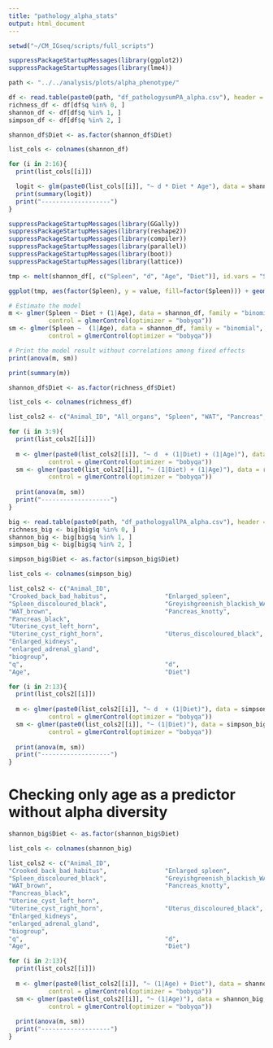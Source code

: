 ```yaml
---
title: "pathology_alpha_stats"
output: html_document
---
```


```r
setwd("~/CM_IGseq/scripts/full_scripts")

suppressPackageStartupMessages(library(ggplot2))
suppressPackageStartupMessages(library(lme4))

path <- "../../analysis/plots/alpha_phenotype/"
```

```r
df <- read.table(paste0(path, "df_pathologysumPA_alpha.csv"), header = T, sep = ";", check.names = F)
richness_df <- df[df$q %in% 0, ]
shannon_df <- df[df$q %in% 1, ]
simpson_df <- df[df$q %in% 2, ]
```

```r
shannon_df$Diet <- as.factor(shannon_df$Diet)

list_cols <- colnames(shannon_df)

for (i in 2:16){
  print(list_cols[[i]])

  logit <- glm(paste0(list_cols[[i]], "~ d * Diet * Age"), data = shannon_df, family = "binomial")
  print(summary(logit))
  print("-------------------")
}
```

```r
suppressPackageStartupMessages(library(GGally))
suppressPackageStartupMessages(library(reshape2))
suppressPackageStartupMessages(library(compiler))
suppressPackageStartupMessages(library(parallel))
suppressPackageStartupMessages(library(boot))
suppressPackageStartupMessages(library(lattice))
```

```r
tmp <- melt(shannon_df[, c("Spleen", "d", "Age", "Diet")], id.vars = "Spleen")

ggplot(tmp, aes(factor(Spleen), y = value, fill=factor(Spleen))) + geom_boxplot() + facet_wrap(~variable, scales="free_y")
```

```r
# Estimate the model
m <- glmer(Spleen ~ Diet + (1|Age), data = shannon_df, family = "binomial", 
           control = glmerControl(optimizer = "bobyqa"))
sm <- glmer(Spleen ~  (1|Age), data = shannon_df, family = "binomial", 
           control = glmerControl(optimizer = "bobyqa"))

# Print the model result without correlations among fixed effects
print(anova(m, sm))

print(summary(m))
```
```r
shannon_df$Diet <- as.factor(richness_df$Diet)

list_cols <- colnames(richness_df)

list_cols2 <- c("Animal_ID", "All_organs", "Spleen", "WAT", "Pancreas", "Kidneys", "Reproductive_tract", "Physical_appearance", "Adrenal_gland", "biogroup", "q", "d", "Age", "Diet")

for (i in 3:9){
  print(list_cols2[[i]])
  
  m <- glmer(paste0(list_cols2[[i]], "~ d  + (1|Diet) + (1|Age)"), data = richness_df, family = "binomial", 
           control = glmerControl(optimizer = "bobyqa"))
  sm <- glmer(paste0(list_cols2[[i]], "~ (1|Diet) + (1|Age)"), data = richness_df, family = "binomial", 
           control = glmerControl(optimizer = "bobyqa"))
  
  print(anova(m, sm))
  print("-------------------")
}
```

```r
big <- read.table(paste0(path, "df_pathologyallPA_alpha.csv"), header = T, sep = ";", check.names = F)
richness_big <- big[big$q %in% 0, ]
shannon_big <- big[big$q %in% 1, ]
simpson_big <- big[big$q %in% 2, ]
```

```r
simpson_big$Diet <- as.factor(simpson_big$Diet)

list_cols <- colnames(simpson_big)

list_cols2 <- c("Animal_ID",                    
"Crooked_back_bad_habitus",                "Enlarged_spleen",                        
"Spleen_discoloured_black",                "Greyishgreenish_blackish_WAT",           
"WAT_brown",                               "Pancreas_knotty",                        
"Pancreas_black",    
"Uterine_cyst_left_horn",                 
"Uterine_cyst_right_horn",                 "Uterus_discoloured_black",                 
"Enlarged_kidneys",                
"enlarged_adrenal_gland",           
"biogroup",                               
"q",                                       "d",                                      
"Age",                                     "Diet")

for (i in 2:13){
  print(list_cols2[[i]])
  
  m <- glmer(paste0(list_cols2[[i]], "~ d  + (1|Diet)"), data = simpson_big, family = "binomial", 
           control = glmerControl(optimizer = "bobyqa"))
  sm <- glmer(paste0(list_cols2[[i]], "~ (1|Diet)"), data = simpson_big, family = "binomial", 
           control = glmerControl(optimizer = "bobyqa"))
  
  print(anova(m, sm))
  print("-------------------")
}
```


# Checking only age as a predictor without alpha diversity

```r
shannon_big$Diet <- as.factor(shannon_big$Diet)

list_cols <- colnames(shannon_big)

list_cols2 <- c("Animal_ID",                    
"Crooked_back_bad_habitus",                "Enlarged_spleen",                        
"Spleen_discoloured_black",                "Greyishgreenish_blackish_WAT",           
"WAT_brown",                               "Pancreas_knotty",                        
"Pancreas_black",    
"Uterine_cyst_left_horn",                 
"Uterine_cyst_right_horn",                 "Uterus_discoloured_black",                 
"Enlarged_kidneys",                
"enlarged_adrenal_gland",           
"biogroup",                               
"q",                                       "d",                                      
"Age",                                     "Diet")

for (i in 2:13){
  print(list_cols2[[i]])
  
  m <- glmer(paste0(list_cols2[[i]], "~ (1|Age) + Diet"), data = shannon_big, family = "binomial", 
           control = glmerControl(optimizer = "bobyqa"))
  sm <- glmer(paste0(list_cols2[[i]], "~ (1|Age)"), data = shannon_big, family = "binomial", 
           control = glmerControl(optimizer = "bobyqa"))
  
  print(anova(m, sm))
  print("-------------------")
}
```